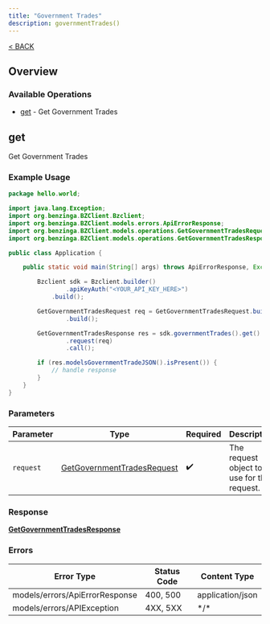 ```yaml
---
title: "Government Trades"
description: governmentTrades()
---
```

[< BACK](/sdks/languages/java#governmenttrades)

## Overview

### Available Operations

* [get](#get) - Get Government Trades

## get

Get Government Trades

### Example Usage

```java
package hello.world;

import java.lang.Exception;
import org.benzinga.BZClient.Bzclient;
import org.benzinga.BZClient.models.errors.ApiErrorResponse;
import org.benzinga.BZClient.models.operations.GetGovernmentTradesRequest;
import org.benzinga.BZClient.models.operations.GetGovernmentTradesResponse;

public class Application {

    public static void main(String[] args) throws ApiErrorResponse, Exception {

        Bzclient sdk = Bzclient.builder()
                .apiKeyAuth("<YOUR_API_KEY_HERE>")
            .build();

        GetGovernmentTradesRequest req = GetGovernmentTradesRequest.builder()
                .build();

        GetGovernmentTradesResponse res = sdk.governmentTrades().get()
                .request(req)
                .call();

        if (res.modelsGovernmentTradeJSON().isPresent()) {
            // handle response
        }
    }
}
```

### Parameters

| Parameter                                                                           | Type                                                                                | Required                                                                            | Description                                                                         |
| ----------------------------------------------------------------------------------- | ----------------------------------------------------------------------------------- | ----------------------------------------------------------------------------------- | ----------------------------------------------------------------------------------- |
| `request`                                                                           | [GetGovernmentTradesRequest](../../models/operations/GetGovernmentTradesRequest.md) | :heavy_check_mark:                                                                  | The request object to use for the request.                                          |

### Response

**[GetGovernmentTradesResponse](../../models/operations/GetGovernmentTradesResponse.md)**

### Errors

| Error Type                     | Status Code                    | Content Type                   |
| ------------------------------ | ------------------------------ | ------------------------------ |
| models/errors/ApiErrorResponse | 400, 500                       | application/json               |
| models/errors/APIException     | 4XX, 5XX                       | \*/\*                          |